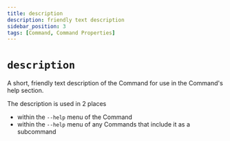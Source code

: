 ```yaml
---
title: description
description: friendly text description
sidebar_position: 3
tags: [Command, Command Properties]
---
```


# `description`

A short, friendly text description of the Command for use in the Command's help section.

The description is used in 2 places
- within the `--help` menu of the Command
- within the `--help` menu of any Commands that include it as a subcommand